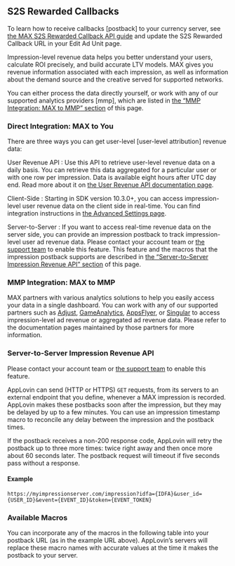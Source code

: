 ## <Abbr>S2S</Abbr> Rewarded Callbacks

To learn how to receive <Glossary>callbacks [postback]</Glossary> to your currency server, see [the MAX <Abbr>S2S</Abbr> Rewarded Callback <Abbr>API</Abbr> guide](hidden-page) and update the <Abbr>S2S</Abbr> Rewarded Callback <Abbr>URL</Abbr> in your <UILabel>Edit Ad Unit</UILabel> page.

<Glossary>Impression</Glossary>-level revenue data helps you better understand your users, calculate <Abbr>ROI</Abbr> precisely, and build accurate <Glossary>LTV</Glossary> models.
MAX gives you revenue information associated with each impression, as well as information about the demand source and the <Glossary>creative</Glossary> served for supported <Glossary>networks</Glossary>.

You can either process the data directly yourself, or work with any of our supported <Glossary>analytics providers [mmp]</Glossary>, which are listed in [the “<Abbr>MMP</Abbr> Integration: MAX to <Abbr>MMP</Abbr>” section](#mmp) of this page.

### Direct Integration: MAX to You

There are three ways you can get <Glossary>user-level [user-level attribution]</Glossary> revenue data:

User Revenue <Abbr>API</Abbr>
: Use this <Abbr>API</Abbr> to retrieve user-level revenue data on a daily basis.
  You can retrieve this data aggregated for a particular user or with one row per impression.
  Data is available eight hours after <Abbr>UTC</Abbr> day end.
  Read more about it on [the User Revenue <Abbr>API</Abbr> documentation page](../../reporting-apis/user-ad-revenue).

Client-Side
: Starting in <Abbr>SDK</Abbr> version 10.3.0+, you can access impression-level user revenue data on the client side in real-time.
  You can find integration instructions in [the Advanced Settings page](../overview/advanced-settings).

Server-to-Server
: If you want to access real-time revenue data on the server side, you can provide an impression <Glossary>postback</Glossary> to track impression-level user ad revenue data.
  Please contact your account team or [the support team](https://support.applovin.com/hc/en-us/requests/new) to enable this feature.
  This feature and the macros that the impression postback supports are described in [the “Server-to-Server Impression Revenue <Abbr>API</Abbr>” section](#s2s) of this page.

### <Abbr>MMP</Abbr> Integration: MAX to <Abbr>MMP</Abbr>

MAX partners with various analytics solutions to help you easily access your data in a single dashboard.
You can work with any of our supported partners such as [Adjust](https://www.adjust.com/), [GameAnalytics](https://gameanalytics.com/), [AppsFlyer](https://www.appsflyer.com/), or [Singular](https://www.singular.net/) to access impression-level ad revenue or aggregated ad revenue data.
Please refer to the documentation pages maintained by those partners for more information.

### Server-to-Server Impression Revenue <Abbr>API</Abbr>

Please contact your account team or [the support team](https://support.applovin.com/hc/en-us/requests/new) to enable this feature.

AppLovin can send (<Abbr>HTTP</Abbr> or <Abbr>HTTPS</Abbr>) `GET` requests, from its servers to an external endpoint that you define, whenever a MAX impression is recorded.
AppLovin makes these postbacks soon after the impression, but they may be delayed by up to a few minutes.
You can use an impression timestamp macro to reconcile any delay between the impression and the postback times.

If the postback receives a non-200 response code, AppLovin will retry the postback up to three more times: twice right away and then once more about 60 seconds
  later.
The postback request will timeout if five seconds pass without a response.

#### Example
```plaintext
https://myimpressionserver.com/impression?idfa={IDFA}&user_id={USER_ID}&event={EVENT_ID}&token={EVENT_TOKEN}
```

### Available Macros

You can incorporate any of the macros in the following table into your postback <Abbr>URL</Abbr> (as in the example <Abbr>URL</Abbr> above).
AppLovin’s servers will replace these macro names with accurate values at the time it makes the postback to your server.
